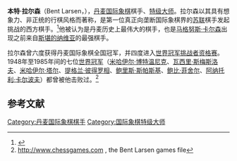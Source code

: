{{Infobox chess player
|name = 本特·拉尔森
|image = BentLarsen.jpg
|caption = 摄于1961年
|birthname = Jørgen Bent Larsen
|country = 丹麦
|birth_date = {{Birth date|df=yes|1935|3|4}}
|birth_place = 
|death_date = {{Death date and age|df=yes|2010|9|9|1935|3|4}}
|death_place =
|title = [[国际象棋特级大师|特级大师]]（1956年）
|peakrating = 2660（1971年1月）
|FideID = 1400029
}}
'''本特·拉尔森'''（Bent Larsen，{{bd|1935年|3月4日|2010年|9月9日}}），[[丹麦|丹麦]][[国际象棋|国际象棋]]棋手、[[国际象棋特级大师|特级大师]]。拉尔森以其具有想象力、非正统的行棋风格而著称，是第一位真正向垄断国际象棋界的[[苏联|苏联]]棋手发起挑战的西方棋手。<ref name="speelman1">{{cite news | url=http://www.independent.co.uk/news/obituaries/bent-larsen-chess-player-who-with-bobby-fischer-was-one-of-only-two-players-the-soviets-feared-in-the-1960s-and-70s-2083732.html | location=London | work=The Independent | first=Jon | last=Speelman | title=Bent Larsen: Chess player who with Bobby Fischer was one of only two players the Soviets feared in the 1960s and '70s | date=20 September 2010 | accessdate=2016-03-20 | archive-date=2015-09-25 | archive-url=https://web.archive.org/web/20150925101559/http://www.independent.co.uk/news/obituaries/bent-larsen-chess-player-who-with-bobby-fischer-was-one-of-only-two-players-the-soviets-feared-in-the-1960s-and-70s-2083732.html | dead-url=no }}</ref>他被认为是丹麦历史上最伟大的棋手，也是[[马格努斯·卡尔森|马格努斯·卡尔森]]出现之前来自[[斯堪的纳维亚|斯堪的纳维亚]]的最强棋手。

拉尔森曾六度获得丹麦国际象棋全国冠军，并四度进入[[世界冠军挑战者资格赛|世界冠军挑战者资格赛]]。1948年至1985年间的七位[[国际象棋世界冠军|世界冠军]]（[[米哈伊尔·莫伊谢耶维奇·博特温尼克|米哈伊尔·博特温尼克]]、[[瓦西里·斯梅斯洛夫|瓦西里·斯梅斯洛夫]]、[[米哈伊尔·塔尔|米哈伊尔·塔尔]]、[[提格兰·彼得罗相|提格兰·彼得罗相]]、[[鲍里斯·斯帕斯基|鲍里斯·斯帕斯基]]、[[鲍比·菲舍尔|鲍比·菲舍尔]]、[[阿纳托利·卡尔波夫|阿纳托利·卡尔波夫]]）都曾被他击败过。<ref>http://www.chessgames.com {{Wayback|url=http://www.chessgames.com/ |date=20071109084928 }}, the Bent Larsen games file</ref>

== 参考文献 ==
{{reflist}}

{{chess-bio-stub}}
[[Category:丹麦国际象棋棋手|Category:丹麦国际象棋棋手]]
[[Category:国际象棋特级大师|Category:国际象棋特级大师]]